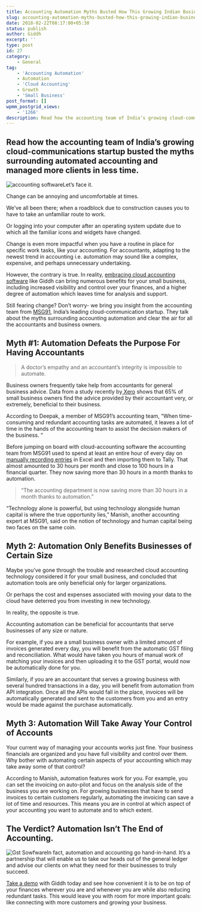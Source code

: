 ```yaml
---
title: Accounting Automation Myths Busted How This Growing Indian Business Is Managing a Large Customer Base
slug: accounting-automation-myths-busted-how-this-growing-indian-business-is-managing-a-large-customer-base
date: 2018-02-22T08:17:00+05:30
status: publish
author: Giddh
excerpt: ''
type: post
id: 27
category:
    - General
tag:
    - 'Accounting Automation'
    - Automation
    - 'Cloud Accounting'
    - Growth
    - 'Small Business'
post_format: []
wpmm_postgrid_views:
    - '1266'
description: Read how the accounting team of India’s growing cloud-communications startup busted the myths surrounding automated accounting and managed more clients in less time.
---
```

Read how the accounting team of India’s growing cloud-communications startup busted the myths surrounding automated accounting and managed more clients in less time.
---------------------------------------------------------------------------------------------------------------------------------------------------------------------

![accounting software](../../uploads/2019/11/accounting-software.jpeg)Let’s face it.

Change can be annoying and uncomfortable at times.

We’ve all been there; when a roadblock due to construction causes you to have to take an unfamiliar route to work.

Or logging into your computer after an operating system update due to which all the familiar icons and widgets have changed.

Change is even more impactful when you have a routine in place for specific work tasks, like your accounting. For accountants, adapting to the newest trend in accounting i.e. automation may sound like a complex, expensive, and perhaps unnecessary undertaking.

However, the contrary is true. In reality, [embracing cloud accounting software](https://giddh.com/cloud-accounting-software.php) like Giddh can bring numerous benefits for your small business, including increased visibility and control over your finances, and a higher degree of automation which leaves time for analysis and support.

Still fearing change? Don’t worry- we bring you insight from the accounting team from [MSG91](https://msg91.com/), India’s leading cloud-communication startup. They talk about the myths surrounding accounting automation and clear the air for all the accountants and business owners.

Myth #1: Automation Defeats the Purpose For Having Accountants
--------------------------------------------------------------

> A doctor’s empathy and an accountant’s integrity is impossible to automate.

Business owners frequently take help from accountants for general business advice. Data from a study recently by[ Xero](https://www.xero.com/content/dam/xero/pdf/media-release/xerocon-press-release-human-tech.pdf) shows that 65% of small business owners find the advice provided by their accountant very, or extremely, beneficial to their business.

 According to Deepak, a member of MSG91’s accounting team, “When time-consuming and redundant accounting tasks are automated, it leaves a lot of time in the hands of the accounting team to assist the decision makers of the business. “

Before jumping on board with cloud-accounting software the accounting team from MSG91 used to spend at least an entire hour of every day on[ manually recording entries](https://blog.giddh.com/why-you-need-freedom-from-manual-business-processes-9b256d39eeb6) in Excel and then importing them to Tally. That almost amounted to 30 hours per month and close to 100 hours in a financial quarter. They now saving more than 30 hours in a month thanks to automation.

> “The accounting department is now saving more than 30 hours in a month thanks to automation.”

“Technology alone is powerful, but using technology alongside human capital is where the true opportunity lies,” Manish, another accounting expert at MSG91, said on the notion of technology and human capital being two faces on the same coin.

Myth 2: Automation Only Benefits Businesses of Certain Size
-----------------------------------------------------------

Maybe you’ve gone through the trouble and researched cloud accounting technology considered it for your small business, and concluded that automation tools are only beneficial only for larger organizations.

Or perhaps the cost and expenses associated with moving your data to the cloud have deterred you from investing in new technology.

 In reality, the opposite is true.

 Accounting automation can be beneficial for accountants that serve businesses of any size or nature.

 For example, if you are a small business owner with a limited amount of invoices generated every day, you will benefit from the automatic GST filing and reconciliation. What would have taken you hours of manual work of matching your invoices and then uploading it to the GST portal, would now be automatically done for you.

Similarly, if you are an accountant that serves a growing business with several hundred transactions in a day, you will benefit from automation from API integration. Once all the APIs would fall in the place, invoices will be automatically generated and sent to the customers from you and an entry would be made against the purchase automatically.

Myth 3: Automation Will Take Away Your Control of Accounts
----------------------------------------------------------

Your current way of managing your accounts works just fine. Your business financials are organized and you have full visibility and control over them. Why bother with automating certain aspects of your accounting which may take away some of that control?

According to Manish, automation features work for you. For example, you can set the invoicing on auto-pilot and focus on the analysis side of the business you are working on. For growing businesses that have to send invoices to certain customers regularly, automating the invoicing can save a lot of time and resources. This means you are in control at which aspect of your accounting you want to automate and to which extent.

The Verdict? Automation Isn’t The End of Accounting.
----------------------------------------------------

![Gst Sowfware](../../uploads/2019/11/1_BQ0xRF2XEsWQKhv2_gtwng.jpeg)In fact, automation and accounting go hand-in-hand. It’s a partnership that will enable us to take our heads out of the general ledger and advise our clients on what they need for their businesses to truly succeed.

[Take a demo](http://giddh.com%27/) with Giddh today and see how convenient it is to be on top of your finances wherever you are and whenever you are while also reducing redundant tasks. This would leave you with room for more important goals: like connecting with more customers and growing your business.
